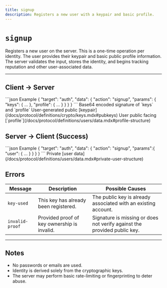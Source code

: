 ```yaml
---
title: signup
description: Registers a new user with a keypair and basic profile.
---
```



# `signup`

Registers a new user on the server. This is a one-time operation per identity. The user provides their keypair and basic public profile information. The server validates the input, stores the identity, and begins tracking reputation and other user-associated data.

---

## Client → Server

<SchemaExample path="/comms/auth/signup.json">
```json Example
{
    "target": "auth",
    "data": {
        "action": "signup",
        "params": {
            "keys": {  ...  },
            "profile": {  ...  }
        }
    }
}
```
</SchemaExample>

<ParamsList>
    <Param name="sig" type="string" required>
        Base64 encoded signature of `keys` and `profile`
    </Param>
    <Param name="keys" type="object" required>
        User-generated public [keypair](/docs/protocol/definitions/crypto/keys.mdx#pubkeys)
    </Param>
    <Param name="profile" type="object" required>
        User public facing [`profile`](/docs/protocol/definitions/users/data.mdx#profile-structure)
    </Param>
</ParamsList>


## Server → Client (Success)

<SchemaExample path="/comms/auth/signup-response.json">
```json Example
{
    "target": "auth",
    "data": {
        "action": "signup",
        "params":{
            "user": {  ...  }
        }
    }
}
```
</SchemaExample>

<ParamsList>
    <Param name="user" type="object" required>
        Private [user data](/docs/protocol/definitions/users/data.mdx#private-user-structure)
    </Param>
</ParamsList>

## Errors

| Message          | Description                                    | Possible Causes                                                           |
|------------------|------------------------------------------------|---------------------------------------------------------------------------|
| `key-used`       | This key has already been registered.          | The public key is already associated with an existing account.            |
| `invalid-proof`  | Provided proof of key ownership is invalid.    | Signature is missing or does not verify against the provided public key.  |

---

## Notes

- No passwords or emails are used.
- Identity is derived solely from the cryptographic keys.
- The server may perform basic rate-limiting or fingerprinting to deter abuse.
